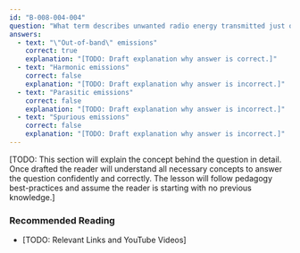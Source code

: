 ```yaml
---
id: "B-008-004-004"
question: "What term describes unwanted radio energy transmitted just outside the necessary bandwidth?"
answers:
  - text: "\"Out-of-band\" emissions"
    correct: true
    explanation: "[TODO: Draft explanation why answer is correct.]"
  - text: "Harmonic emissions"
    correct: false
    explanation: "[TODO: Draft explanation why answer is incorrect.]"
  - text: "Parasitic emissions"
    correct: false
    explanation: "[TODO: Draft explanation why answer is incorrect.]"
  - text: "Spurious emissions"
    correct: false
    explanation: "[TODO: Draft explanation why answer is incorrect.]"
---
```


[TODO: This section will explain the concept behind the question in detail. Once drafted the reader will understand all necessary concepts to answer the question confidently and correctly. The lesson will follow pedagogy best-practices and assume the reader is starting with no previous knowledge.]

### Recommended Reading

- [TODO: Relevant Links and YouTube Videos]
